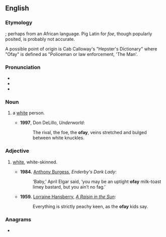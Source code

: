 ==English==

===Etymology===
{{unk|en}}; perhaps from an African language. Pig Latin for ''foe'', though popularly posited, is probably not accurate.

A possible point of origin is Cab Calloway's "Hepster's Dictionary" where "Ofay" is defined as "Policeman or law enforcement, 'The Man'.

===Pronunciation===
* {{IPA|/ˈəʊfeɪ/|lang=en}}
* {{homophones|au fait|lang=en}}
* {{rhymes|əʊfeɪ|lang=en}}

===Noun===
{{en-noun}}

# {{lb|en|US|pejorative|slang}} a [[white]] person.
#* '''1997''', Don DeLillo, ''Underworld'':
#*: The rival, the foe, the '''ofay''', veins stretched and bulged between white knuckles.

===Adjective===
{{en-adj}}

# {{lb|en|US|pejorative|slang}} [[white]], white-skinned.
#* '''1984.''' [[w:Anthony Burgess|Anthony Burgess]], ''Enderby's Dark Lady'':
#*: ‘Baby,’ April Elgar said, ‘you may be an uptight '''ofay''' milk-toast limey bastard, but you ain’t no fag.’
#* '''1959.''' [[w:Lorraine Hansberry|Lorraine Hansberry]], ''[[w:A Raisin in the Sun|A Raisin in the Sun]]'':
#*: Everything is strictly peachy keen, as the '''ofay''' kids say.

===Anagrams===
* {{anagrams|en|Yafo}}